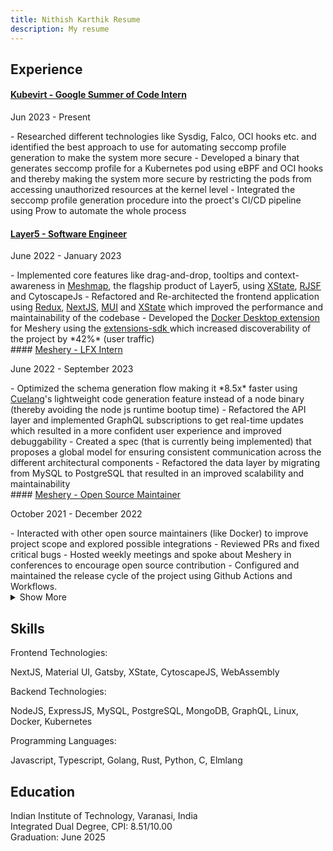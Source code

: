 ```yaml
---
title: Nithish Karthik Resume
description: My resume
---
```



<div class="flex justify-end">
<DownloadIcon />
</div>

## Experience 

#### <a class="underline" href="https://kubevirt.io" target="_blank">Kubevirt - Google Summer of Code Intern</a>
<p class="caption"> Jun 2023 - Present </p>
  - Researched different technologies like Sysdig, Falco, OCI hooks etc. and identified the best approach to use for automating seccomp profile 
  generation to make the system more secure
  - Developed a binary that generates seccomp profile for a Kubernetes pod using eBPF and OCI hooks and thereby 
  making the system more secure by restricting the pods from accessing unauthorized resources at the kernel level
  - Integrated the seccomp profile generation procedure into the proect's CI/CD pipeline using Prow to automate the whole process 

<br />

#### <a class="underline" href="https://layer5.io" target="_blank">Layer5 - Software Engineer</a>
<p class="caption"> June 2022 - January 2023 </p>
  - Implemented core features like drag-and-drop, tooltips and context-awareness in <a class="underline" target="_blank" href="https://layer5.io/cloud-native-management/meshmap">Meshmap</a>, the flagship product of Layer5,
  using <a target="_blank" class="underline" href="https://xstate.js.org/">XState</a>, <a target="_blank" class="underline" href="https://rjsf-team.github.io/react-jsonschema-form/">RJSF</a> and CytoscapeJs
  - Refactored and Re-architected the frontend application using
  <a target="_blank" class="underline" href="https://redux.js.org/">Redux</a>,
  <a target="_blank" class="underline" href="https://nextjs.org/">NextJS</a>, <a class="underline" href="https://mui.com" target="_blank">MUI</a> and <a class="underline" target="_blank" href="https://xstate.js.org/">XState</a> which improved the performance and maintainability of the codebase  
  - Developed the <a class="underline" href="https://layer5.io/docker-extension-meshery" target="_blank"> Docker Desktop extension</a> for Meshery using the <a class="underline" href="https://docs.docker.com/desktop/extensions-sdk/architecture/" target="_blank"> extensions-sdk </a> which increased discoverability of the project by *42%* (user traffic)

<br />
#### <a class="underline" href="https://meshery.io/" target="_blank">Meshery - LFX Intern</a>
<p class="caption"> June 2022 - September 2023 </p>
  - Optimized the schema generation flow making it *8.5x* faster using <a class="underline" href="https://cuelang.org/" target="_blank">Cuelang</a>'s lightweight code generation feature instead of a node binary (thereby avoiding the node js runtime bootup time) 
  - Refactored the API layer and implemented GraphQL subscriptions to get real-time updates which resulted in a more confident user experience and improved debuggability
  - Created a spec (that is currently being implemented) that proposes a global model for ensuring consistent communication across the different architectural components
  - Refactored the data layer by migrating from MySQL to PostgreSQL that resulted in an improved scalability and maintainability

<br />
#### <a class="underline" href="https://github.com/meshery/meshery" target="_blank">Meshery - Open Source Maintainer</a>
<p class="caption"> October 2021 - December 2022 </p>
  - Interacted with other open source maintainers (like Docker) to improve project scope and explored possible integrations
  - Reviewed PRs and fixed critical bugs
  - Hosted weekly meetings and spoke about Meshery in conferences to encourage open source contribution
  - Configured and maintained the release cycle of the project using Github Actions and Workflows. 

<br />
<details> 
  <summary class="pointer">Show More</summary>
  
  #### MyDreamClass - Software Engineer
<p class="caption"> April 2021 - June 2021 </p>
  - Worked on building a streaming platform for educational content using AWS services like VOD, RDS, EC2, Amplify etc.

<br />
#### Kyukey Technologies - Frontend Developer
<p class="caption"> January 2021 - June 2021 </p>
  - Developed a front-end web app for dining and contact-less check-in with NextJs, REST APIs and Websockets

</details>


## Skills 

<p class="underline">Frontend Technologies:</p>

NextJS, Material UI, Gatsby, XState, CytoscapeJS, WebAssembly


<p class="underline">Backend Technologies:</p>

NodeJS, ExpressJS, MySQL, PostgreSQL, MongoDB, GraphQL, Linux, Docker, Kubernetes


<p class="underline">Programming Languages:</p>

Javascript, Typescript, Golang, Rust, Python, C, Elmlang

## Education 
Indian Institute of Technology, Varanasi, India   
Integrated Dual Degree, CPI: 8.51/10.00   
Graduation: June 2025
